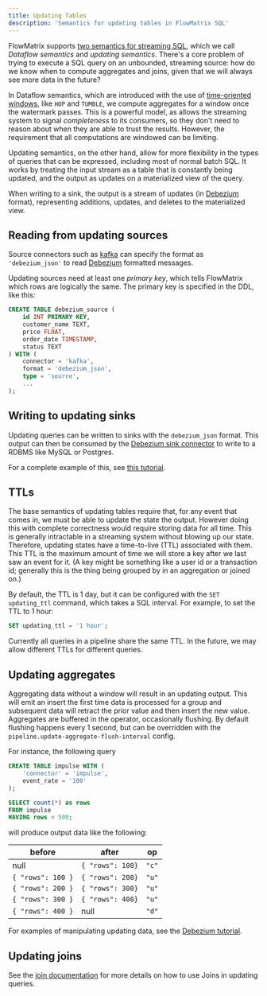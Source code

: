 ```yaml
---
title: Updating Tables
description: 'Semantics for updating tables in FlowMatrix SQL'
---
```


FlowMatrix supports
[two semantics for streaming SQL](https://www.flowmatrix.dev/blog/what-is-streaming-sql),
which we call _Dataflow semantics_ and _updating semantics_. There's a core problem
of trying to execute a SQL query on an unbounded, streaming source: how do we know
when to compute aggregates and joins, given that we will always see more data in the
future?

In Dataflow semantics, which are introduced with the use of [time-oriented windows](/sql/windows),
like `HOP` and `TUMBLE`, we compute aggregates for a window once the watermark passes.
This is a powerful model, as allows the streaming system to signal _completeness_ to its
consumers, so they don't need to reason about when they are able to trust the results. However,
the requirement that all computations are windowed can be limiting.

Updating semantics, on the other hand, allow for more flexibility in the types of queries that can be
expressed, including most of normal batch SQL. It works by treating the input stream as a table that
is constantly being updated, and the output as updates on a materialized view of the query.

When writing to a sink, the output is a stream of updates (in
[Debezium](https://debezium.io/) format), representing additions, updates, and deletes
to the materialized view.

## Reading from updating sources

Source connectors such as [kafka](/connectors/kafka) can specify the format as
`'debezium_json'` to read [Debezium](https://debezium.io/) formatted messages.

Updating sources need at least one _primary key_, which tells FlowMatrix which
rows are logically the same. The primary key is specified in the DDL, like this:

```sql
CREATE TABLE debezium_source (
    id INT PRIMARY KEY,
    customer_name TEXT,
    price FLOAT,
    order_date TIMESTAMP,
    status TEXT
) WITH (
    connector = 'kafka',
    format = 'debezium_json',
    type = 'source',
    ...
);
```

## Writing to updating sinks

Updating queries can be written to sinks with the `debezium_json` format. This output
can then be consumed by the [Debezium sink connector](https://debezium.io/documentation/reference/stable/connectors/jdbc.html)
to write to a RDBMS like MySQL or Postgres.

For a complete example of this, see [this tutorial](https://github.com/FlowMatrixSystems/analytics-tutorial).

## TTLs

The base semantics of updating tables require that, for any event that comes in,
we must be able to update the state the output. However doing this with complete
correctness would require storing data for all time. This is generally
intractable in a streaming system without blowing up our state. Therefore, updating
states have a time-to-live (TTL) associated with them. This TTL is the maximum
amount of time we will store a key after we last saw an event for it. (A key
might be something like a user id or a transaction id; generally this is the thing
being grouped by in an aggregation or joined on.)

By default, the TTL is 1 day, but it can be configured with the `SET updating_ttl` command, which
takes a SQL interval. For example, to set the TTL to 1 hour:

```sql
SET updating_ttl = '1 hour';
```

Currently all queries in a pipeline share the same TTL. In the future, we may allow
different TTLs for different queries.

## Updating aggregates

Aggregating data without a window will result in an updating output.
This will emit an insert the first time data is processed for a group and subsequent data
will retract the prior value and then insert the new value.
Aggregates are buffered in the operator, occasionally flushing. By default flushing happens every 1 second,
but can be overridden with the `pipeline.update-aggregate-flush-interval` config.

For instance, the following query

```sql
CREATE TABLE impulse WITH (
    'connector' = 'impulse',
    event_rate = '100'
);

SELECT count(*) as rows
FROM impulse
HAVING rows < 500;
```

will produce output data like the following:

|before | after | op |
|-------|-------|----|
|null |`{ "rows": 100}`| `"c"`|
|`{ "rows": 100 }`| `{ "rows": 200}` | `"u"`|
|`{ "rows": 200 }`| `{ "rows": 300}` | `"u"`|
|`{ "rows": 300 }`| `{ "rows": 400}` | `"u"`|
|`{ "rows": 400 }`| null | `"d"`|

For examples of manipulating updating data, see the
[Debezium tutorial](/tutorial/debezium).

## Updating joins

See the [join documentation](/sql/joins#updating-joins) for more details on how
to use Joins in updating queries.
